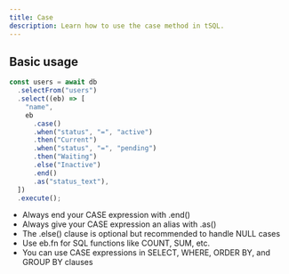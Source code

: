 ```yaml
---
title: Case
description: Learn how to use the case method in tSQL.
---
```


## Basic usage

```ts
const users = await db
  .selectFrom("users")
  .select((eb) => [
    "name",
    eb
      .case()
      .when("status", "=", "active")
      .then("Current")
      .when("status", "=", "pending")
      .then("Waiting")
      .else("Inactive")
      .end()
      .as("status_text"),
  ])
  .execute();
```

- Always end your CASE expression with .end()
- Always give your CASE expression an alias with .as()
- The .else() clause is optional but recommended to handle NULL cases
- Use eb.fn for SQL functions like COUNT, SUM, etc.
- You can use CASE expressions in SELECT, WHERE, ORDER BY, and GROUP BY clauses
